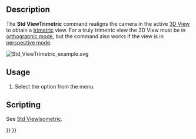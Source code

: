 <languages/>

{{Docnav
|[[Std_ViewDimetric|ViewDimetric]]
|[[Std_ViewHome|ViewHome]]
|[[Std_View_Menu|Std View Menu]]
|IconL=Std_ViewDimetric.svg
|IconR=Std_ViewHome.svg
|IconC=Freecad.svg
}}

{{GuiCommand
|Name=Std ViewTrimetric
|MenuLocation=View → Standard Views → Axonometric → Trimetric
|Workbenches=All
|SeeAlso=[[Std_ViewIsometric|Std ViewIsometric]], [[Std_ViewDimetric|Std ViewDimetric]]
}}

==Description==

The '''Std ViewTrimetric''' command realigns the camera in the active [[3D_View|3D View]] to obtain a [https://en.wikipedia.org/wiki/Axonometric_projection#Three_types trimetric] view. For a truly trimetric view the 3D View must be in [[Std_OrthographicCamera|orthographic mode]], but the command also works if the view is in [[Std_PerspectiveCamera|perspective mode]].

[[Image:Std_ViewTrimetric_example.svg]]
{{Caption|The [[Std_AxisCross|axis cross]] and a cube in trimetric view}}

==Usage==

# Select the {{MenuCommand|View → Standard Views → Axonometric → [[Image:Std_ViewTrimetric.svg|16px]] Trimetric}} option from the menu.

==Scripting==

See [[Std_ViewIsometric#Scripting|Std ViewIsometric]].


{{Docnav
|[[Std_ViewDimetric|ViewDimetric]]
|[[Std_ViewHome|ViewHome]]
|[[Std_View_Menu|Std View Menu]]
|IconL=Std_ViewDimetric.svg
|IconR=Std_ViewHome.svg
|IconC=Freecad.svg
}}

{{Std_Base_navi{{#translation:}}}}
{{Userdocnavi{{#translation:}}}}